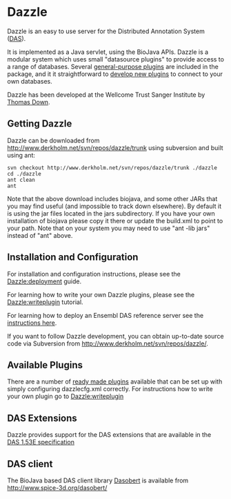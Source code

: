 =Dazzle=

Dazzle is an easy to use server for the Distributed Annotation System ([http://www.biodas.org DAS]). 

It is implemented as a Java servlet, using the BioJava APIs. Dazzle is a modular system which uses small "datasource plugins" to provide access to a range of databases. Several [[Dazzle:plugins|general-purpose plugins]] are included in the package, and it it straightforward to [[Dazzle:writeplugin| develop new plugins]] to connect to your own databases.

Dazzle has been developed at the Wellcome Trust Sanger Institute by [[Thomas_Down|Thomas Down]].

==Getting Dazzle==

Dazzle can be downloaded from [http://www.derkholm.net/svn/repos/dazzle/trunk http://www.derkholm.net/svn/repos/dazzle/trunk] using subversion and built using ant:

<pre>
svn checkout http://www.derkholm.net/svn/repos/dazzle/trunk ./dazzle
cd ./dazzle
ant clean
ant
</pre>


Note that the above download includes biojava, and some other JARs that you may find useful (and impossible to track down elsewhere). By default it is using the jar files located in the jars subdirectory. If you have your own installation of biojava please copy it there or update the build.xml to point to your path. Note that on your system you may need to use "ant -lib jars" instead of "ant" above.

==Installation and Configuration==
For installation and configuration instructions, please see the [[Dazzle:deployment]] guide.

For learning how to write your own Dazzle plugins, please see the [[Dazzle:writeplugin]] tutorial.

For learning how to deploy an Ensembl DAS reference server see the [[Dazzle:Ensembl|instructions here]].

If you want to follow Dazzle development, you can obtain up-to-date source code via Subversion from [http://www.derkholm.net/svn/repos/dazzle/ http://www.derkholm.net/svn/repos/dazzle/].

==Available Plugins==

There are a number of [[Dazzle:plugins|ready made plugins]] available that can be set up with simply configuring dazzlecfg.xml correctly. For instructions how to write your own plugin go to [[Dazzle:writeplugin]]

== DAS Extensions==
Dazzle provides support for the DAS extensions that are available in the [http://www.dasregistry.org/spec_1.53E.jsp DAS 1.53E specification]

== DAS client==
The BioJava based DAS client library [http://www.spice-3d.org/dasobert/ Dasobert] is available from [http://www.spice-3d.org/dasobert/ http://www.spice-3d.org/dasobert/]